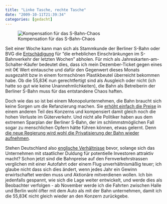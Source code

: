 ```yaml
---
title: "Linke Tasche, rechte Tasche"
date: "2009-10-11T21:39:34"
categories: [gedacht]
---
```


![Kompensation für das S-Bahn-Chaos](kompensation.jpg)

Seit einer Woche kann man sich als Stammkunde der Berliner S-Bahn oder BVG die [Entschädigung](http://www.s-bahn-berlin.de/aboundtickets/abo_freimonat.htm) für "die erheblichen Einschränkungen im S-Bahnverkehr der letzten Wochen" abholen. Für mich als Jahreskarten-am-Schalter-Käufer bedeutet dies, dass ich mein Dezember-Ticket gegen eines mit 0€ Wert eintausche und dafür den Gegenwert dieses Monats ausgezahlt bzw in einem formschönen Plastikbeutel überreicht bekommen habe. Ob die 55,83€ nun gerechtfertigt sind als Ausgleich oder nicht (ich hatte so gut wie keine Unannehmlichkeiten), die Bahn als Betreiberin der Berliner S-Bahn muss für das entstandene Chaos haften.

Doch wie das so ist bei einem Monopolunternehmen, die Bahn braucht sich keine Sorgen um die Refanzierung machen. Sie [erhöht einfach die Preise]( http://www.tagesspiegel.de/wirtschaft/Deutsche-Bahn-Preiserhoehung;art271,2917520) in einem anderen Teil des Konzerns und kompensiert damit gleich noch die hohen Verluste im Güterverkehr. Und nicht alle Politiker haben aus dem extremen Sparplan der Berliner S-Bahn, der im schlimmstmöglichen Fall sogar zu menschlichen Opfern hätte führen können, etwas gelernt. Denn [die neue Regierung wird wohl die Privatisierung der Bahn wieder aufnehmen](http://www.tagesspiegel.de/wirtschaft/Deutsche-Bahn-Privatisierung-CDU-FDP-S-Bahn;art271,2911189).

Stehen Deutschland also [englische Verhältnisse](http://www.bahn-unterm-hammer.de/index.php?option=com_content&task=view&id=10&Itemid=42) bevor, solange sich das Unternehmen mit staatlicher Duldung für potentielle Investoren attraktiv macht? Schon jetzt sind die Bahnpreise auf den Fernverkehrstrassen verglichen mit einer Autofahrt oder einem Flug unverhältnismäßig teuer; ich glaube nicht dass sich dies ändert, wenn jedes Jahr ein Gewinn erwirtschaftet werden muss und Aktionäre mitverdienen wollen. Ich bin jedenfalls gespannt, wie sich die Lage weiter entwickelt, und werde dies als Beobachter verfolgen - ab November werde ich die Fahrten zwischen Halle und Berlin wohl öfter mit dem Auto als mit der Bahn unternehmen, damit ich die 55,83€ nicht gleich wieder an den Konzern zurückgebe.
